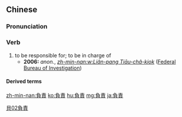 {{also|负责}}
==Chinese==
{{zh-forms|s=负责}}

===Pronunciation===
{{zh-pron
|m=fùzé
|c=fu6 zaak3
|h=pfs=fu-chit
|ma=y
|mn=qz:hù-chit/tw,xm,zz:hū-chek
|cat=v
}}

===Verb===
{{zh-verb}}

# to be responsible for; to be in charge of
#* '''2006:''' ''anon.'', ''[[:zh-min-nan:w:Liân-pang Tiāu-châ-kio̍k|zh-min-nan:w:Liân-pang Tiāu-châ-kio{{lang|und|sc=Latinx|̍}}k]]'' ([[w:Federal Bureau of Investigation|Federal Bureau of Investigation]])
#*: {{zh-x|FBI '''負責''' 保護 遐{hia}的 通過 調{tiāu-}查 抑{a̍h}是 間{kàn}諜{-tia̍p} 行為 所 得著 的 情{chêng-}報。|The FBI '''is responsible for''' protecting any intelligence garnered from investigations or spying activities.|MN}}

====Derived terms====
{{zh-der|負責人}}

[[Category:Beginning Mandarin|貝02負責]]

[[zh-min-nan:負責]]
[[ko:負責]]
[[hu:負責]]
[[mg:負責]]
[[ja:負責]]